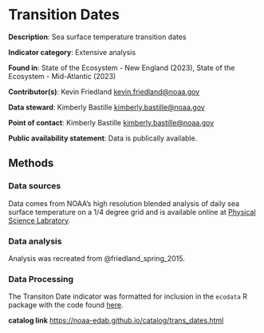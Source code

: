 # Transition Dates {#trans_dates}

**Description**: Sea surface temperature transition dates
 

**Indicator category**: Extensive analysis

**Found in**: State of the Ecosystem - New England (2023), 
State of the Ecosystem - Mid-Atlantic (2023) 

**Contributor(s)**: Kevin Friedland <kevin.friedland@noaa.gov>
  
**Data steward**: Kimberly Bastille <kimberly.bastille@noaa.gov>
  
**Point of contact**: Kimberly Bastille <kimberly.bastille@noaa.gov>
  
**Public availability statement**: Data is publically available. 


## Methods


### Data sources

Data comes from NOAA's high resolution blended analysis of daily sea surface temperature on a 1/4 degree grid and is available online at [Physical Science Labratory](https://psl.noaa.gov/data/gridded/data.noaa.oisst.v2.highres.html). 

### Data analysis

Analysis was recreated from @friedland_spring_2015. 


### Data Processing

The Transiton Date indicator was formatted for inclusion in the `ecodata` R package with the code found [here](https://github.com/NOAA-EDAB/ecodata/blob/master/data-raw/get_transition_dates.R).

**catalog link**
<https://noaa-edab.github.io/catalog/trans_dates.html>